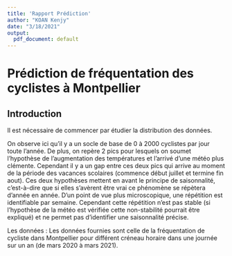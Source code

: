 ```yaml
---
title: 'Rapport Prédiction'
author: "KOAN Kenjy"
date: "3/18/2021"
output:
  pdf_document: default
---
```


# Prédiction de fréquentation des cyclistes à Montpellier

## Introduction 

 Il est nécessaire de commencer par étudier la distribution des données. 

On observe ici qu’il y a un socle de base de 0 à 2000 cyclistes par jour toute l’année. De plus, on repère 2 pics pour lesquels on soumet l’hypothèse de l’augmentation des températures et l’arrivé d’une météo plus clémente. Cependant il y a un gap entre ces deux pics qui arrive au moment de la période des vacances scolaires (commence début juillet et termine fin aout). 
Ces deux hypothèses mettent en avant le principe de saisonnalité, c’est-à-dire que si elles s’avèrent être vrai ce phénomène se répètera d’année en année.
D’un point de vue plus microscopique, une répétition est identifiable par semaine. Cependant cette répétition n’est pas stable (si l’hypothèse de la météo est vérifiée cette non-stabilité pourrait être expliqué) et ne permet pas d’identifier une saisonnalité précise. 


Les données :
Les données fournies sont celle de la fréquentation de cycliste dans Montpellier pour différent créneau horaire dans une journée sur un an (de mars 2020 à mars 2021).
